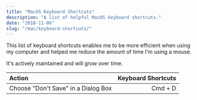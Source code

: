 ```yaml
---
title: "MacOS Keyboard Shortcuts"
description: "A list of helpful MacOS keyboard shortcuts."
date: "2018-11-06"
slug: "/mac/keyboard-shortcuts/"
---
```


This list of keyboard shortcuts enables me to be more efficient when using my computer and helped me reduce the amount of time I'm using a mouse.

It's actively maintained and will grow over time.

| Action                              | Keyboard Shortcuts |
| :---------------------------------- | -----------------: |
| Choose "Don't Save" in a Dialog Box | Cmd + D            |
